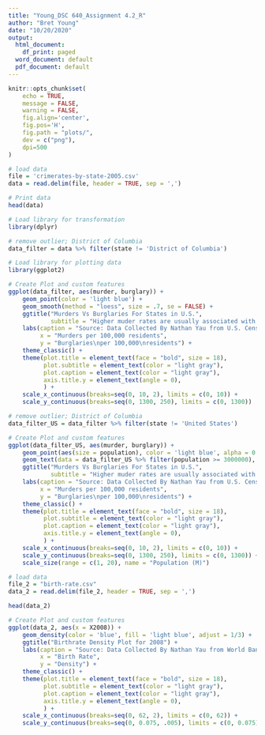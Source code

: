 ```yaml
---
title: "Young_DSC 640_Assignment 4.2_R"
author: "Bret Young"
date: "10/20/2020"
output:
  html_document:
    df_print: paged
  word_document: default
  pdf_document: default
---
```


```r
knitr::opts_chunk$set(
    echo = TRUE,
    message = FALSE,
    warning = FALSE,
    fig.align='center',
    fig.pos='H',
    fig.path = "plots/",
    dev = c("png"),
    dpi=500
)
```

```r
# load data
file = 'crimerates-by-state-2005.csv'
data = read.delim(file, header = TRUE, sep = ',')
```

```r
# Print data
head(data)
```

```r
# Load library for transformation
library(dplyr)

# remove outlier; District of Columbia
data_filter = data %>% filter(state != 'District of Columbia')
```

```r
# Load library for plotting data
library(ggplot2)

# Create Plot and custom features
ggplot(data_filter, aes(murder, burglary)) +
    geom_point(color = 'light blue') +
    geom_smooth(method = "loess", size = .7, se = FALSE) +
    ggtitle("Murders Vs Burglaries For States in U.S.",
            subtitle = "Higher muder rates are usually associated with higher burglary rates.") +
    labs(caption = "Source: Data Collected By Nathan Yau from U.S. Census Bureau",
         x = "Murders per 100,000 residents",
         y = "Burglaries\nper 100,000\nresidents") +
    theme_classic() +
    theme(plot.title = element_text(face = "bold", size = 18),
          plot.subtitle = element_text(color = "light gray"),
          plot.caption = element_text(color = "light gray"),
          axis.title.y = element_text(angle = 0),
          ) +
    scale_x_continuous(breaks=seq(0, 10, 2), limits = c(0, 10)) +
    scale_y_continuous(breaks=seq(0, 1300, 250), limits = c(0, 1300))
```
```r
# remove outlier; District of Columbia
data_filter_US = data_filter %>% filter(state != 'United States')
```

```r
# Create Plot and custom features
ggplot(data_filter_US, aes(murder, burglary)) +
    geom_point(aes(size = population), color = 'light blue', alpha = 0.5) +
    geom_text(data = data_filter_US %>% filter(population >= 3000000), aes(label = state), size = 1.5) +
    ggtitle("Murders Vs Burglaries For States in U.S.",
            subtitle = "Higher muder rates are usually associated with higher burglary rates.") +
    labs(caption = "Source: Data Collected By Nathan Yau from U.S. Census Bureau",
         x = "Murders per 100,000 residents",
         y = "Burglaries\nper 100,000\nresidents") +
    theme_classic() +
    theme(plot.title = element_text(face = "bold", size = 18),
          plot.subtitle = element_text(color = "light gray"),
          plot.caption = element_text(color = "light gray"),
          axis.title.y = element_text(angle = 0),
          ) +
    scale_x_continuous(breaks=seq(0, 10, 2), limits = c(0, 10)) +
    scale_y_continuous(breaks=seq(0, 1300, 250), limits = c(0, 1300)) +
    scale_size(range = c(1, 20), name = "Population (M)")
```


```r
# load data
file_2 = "birth-rate.csv"
data_2 = read.delim(file_2, header = TRUE, sep = ',')
```

```r
head(data_2)
```

```r
# Create Plot and custom features
ggplot(data_2, aes(x = X2008)) +
    geom_density(color = 'blue', fill = 'light blue', adjust = 1/3) +
    ggtitle("Birthrate Density Plot for 2008") +
    labs(caption = "Source: Data Collected By Nathan Yau from World Bank",
         x = "Birth Rate",
         y = "Density") +
    theme_classic() +
    theme(plot.title = element_text(face = "bold", size = 18),
          plot.subtitle = element_text(color = "light gray"),
          plot.caption = element_text(color = "light gray"),
          axis.title.y = element_text(angle = 0),
          ) +
    scale_x_continuous(breaks=seq(0, 62, 2), limits = c(0, 62)) +
    scale_y_continuous(breaks=seq(0, 0.075, .005), limits = c(0, 0.075))
```








